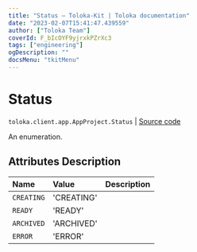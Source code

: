 ```yaml
---
title: "Status — Toloka-Kit | Toloka documentation"
date: "2023-02-07T15:41:47.439559"
author: ["Toloka Team"]
coverId: F_bIcOYF9yjrxkPZrXc3
tags: ["engineering"]
ogDescription: ""
docsMenu: "tkitMenu"
---
```


# Status
`toloka.client.app.AppProject.Status` | [Source code](https://github.com/Toloka/toloka-kit/blob/v1.1.3/src/client/app/__init__.py#L70)

An enumeration.

## Attributes Description

| Name | Value | Description |
| :------| :-----------| :----------|
`CREATING`|'CREATING'|
`READY`|'READY'|
`ARCHIVED`|'ARCHIVED'|
`ERROR`|'ERROR'|
